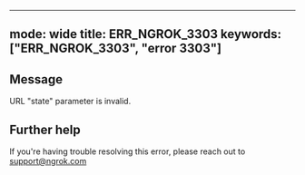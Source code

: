 
---
mode: wide
title: ERR_NGROK_3303
keywords: ["ERR_NGROK_3303", "error 3303"]
---

## Message
URL "state" parameter is invalid.




## Further help
If you're having trouble resolving this error, please reach out to [support@ngrok.com](mailto:support@ngrok.com?subject=Help%20with%20ERR_NGROK_3303)

